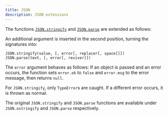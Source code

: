 ```yaml
---
title: JSON
description: JSON extensions
---
```


The functions [`JSON.stringify`](https://developer.mozilla.org/en-US/docs/Web/JavaScript/Reference/Global_Objects/JSON/stringify) and [`JSON.parse`](https://developer.mozilla.org/en-US/docs/Web/JavaScript/Reference/Global_Objects/JSON/parse) are extended as follows:

An additional argument is inserted in the second position, turning the signatures into:

```
JSON.stringify(value, [, error[, replacer[, space]]])
JSON.parse(text, [, error[, reviver]])
```

The `error` argument behaves as follows:
If an object is passed and an error occurs, the function sets `error.ok` to `false` and `error.msg` to the error message, then returns `null`.

For `JSON.stringify`, only `TypeError`s are caught. If a different error occurs, it is thrown as normal.


The original `JSON.stringify` and `JSON.parse` functions are available under `JSON.ostringify` and `JSON.parse` respectively.

